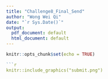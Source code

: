 ```yaml
---
title: "Challenge8_Final_Send"
author: "Wong Wei Qi"
date: "`r Sys.Date()`"
output:
  pdf_document: default
  html_document: default
---
```


```r
knitr::opts_chunk$set(echo = TRUE)
```


``` r

```r
knitr::include_graphics("submit.png") 
```